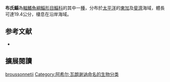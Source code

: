 {{NoteTA
|G1=Toponym
}}
{{Speciesbox 
| status = NE
| status_system = IUCN3.1
| status_ref = 
| taxon = Mugil broussonnetii
| authority =  [[Achille_Valenciennes|Valenciennes]], 1836
| synonyms = *''Mugil broussonneti''<br /><small>Valenciennes, 1836</small>
}}
'''布氏鯔'''為[[輻鰭魚綱|輻鰭魚綱]][[鯔形目|鯔形目]][[鯔科|鯔科]]的其中一[[種|種]]，分布於[[太平洋|太平洋]]的[[東加|東加]]及[[斐濟|斐濟]]海域，體長可達19.4公分，棲息在沿岸海域。

== 参考文献 ==
{{reflist}}
*{{FishBase_species|genus=Mugil|species=broussonnetii|year=2012|month=7}}

== 擴展閱讀 == 
{{refbegin}}
{{wikispecies-inline|Mugil broussonnetii|布氏鯔}}
{{refend}}
{{Taxonbar|from=Q1870525}}

[[Category:鯔屬|broussonnetii]]
[[Category:阿希尔·瓦朗谢讷命名的生物分类|Category:阿希尔·瓦朗谢讷命名的生物分类]]